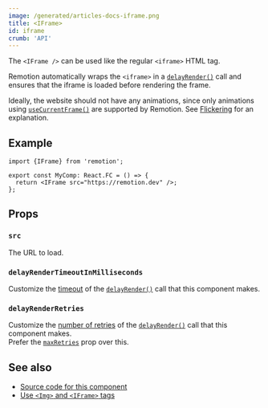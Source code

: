 ```yaml
---
image: /generated/articles-docs-iframe.png
title: <IFrame>
id: iframe
crumb: 'API'
---
```


The `<IFrame />` can be used like the regular `<iframe>` HTML tag.

Remotion automatically wraps the `<iframe>` in a [`delayRender()`](/docs/delay-render) call
and ensures that the iframe is loaded before rendering the frame.

Ideally, the website should not have any animations, since only animations using [`useCurrentFrame()`](/docs/use-current-frame) are supported by Remotion. See [Flickering](/docs/flickering) for an explanation.

## Example

```tsx twoslash
import {IFrame} from 'remotion';

export const MyComp: React.FC = () => {
  return <IFrame src="https://remotion.dev" />;
};
```

## Props

### `src`

The URL to load.

### `delayRenderTimeoutInMilliseconds`<AvailableFrom v="4.0.140" />

Customize the [timeout](/docs/delay-render#modifying-the-timeout) of the [`delayRender()`](/docs/delay-render) call that this component makes.

### `delayRenderRetries`<AvailableFrom v="4.0.140" />

Customize the [number of retries](/docs/delay-render#retrying) of the [`delayRender()`](/docs/delay-render) call that this component makes.  
Prefer the [`maxRetries`](/docs/img#maxretries) prop over this.

## See also

- [Source code for this component](https://github.com/remotion-dev/remotion/blob/main/packages/core/src/IFrame.tsx)
- [Use `<Img>` and `<IFrame>` tags](/docs/use-img-and-iframe)

